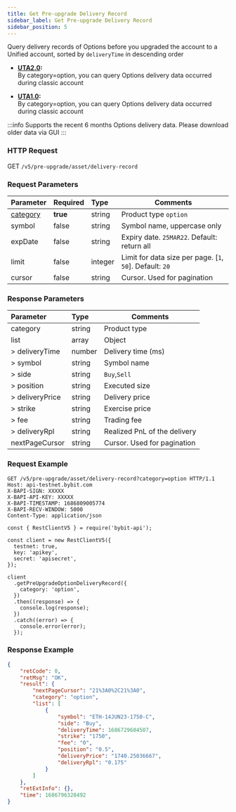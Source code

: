 ```yaml
---
title: Get Pre-upgrade Delivery Record
sidebar_label: Get Pre-upgrade Delivery Record
sidebar_position: 5
---
```


Query delivery records of Options before you upgraded the account to a Unified account, sorted by `deliveryTime` in descending order

* **[UTA2.0](../acct-mode#uta20):** <br/>
By category=option, you can query Options delivery data occurred during classic account

* **[UTA1.0](../acct-mode#uta10):** <br/>
By category=option, you can query Options delivery data occurred during classic account

:::info
Supports the recent 6 months Options delivery data. Please download older data via GUI
:::

### HTTP Request
GET `/v5/pre-upgrade/asset/delivery-record`

### Request Parameters
| Parameter | Required | Type | Comments|
|:----- |:-------|:-----|------ |
|[category](../enum#category) |**true** |string |Product type `option`|
|symbol |false |string |Symbol name, uppercase only |
|expDate |false |string |Expiry date. `25MAR22`. Default: return all |
|limit |false |integer |Limit for data size per page. [`1`, `50`]. Default: `20`|
|cursor |false |string |Cursor. Used for pagination|

### Response Parameters
| Parameter | Type | Comments|
|:----- |:-----|----- |
|category |string |Product type|
|list |array |Object |
|> deliveryTime |number |Delivery time (ms) |
|> symbol |string |Symbol name |
|> side |string |`Buy`,`Sell` |
|> position |string |Executed size |
|> deliveryPrice |string |Delivery price |
|> strike |string |Exercise price |
|> fee |string |Trading fee |
|> deliveryRpl |string |Realized PnL of the delivery |
|nextPageCursor |string |Cursor. Used for pagination |

### Request Example

<Tabs groupId="programming-languages">
<TabItem value="http" label="HTTP">

```http
GET /v5/pre-upgrade/asset/delivery-record?category=option HTTP/1.1
Host: api-testnet.bybit.com
X-BAPI-SIGN: XXXXX
X-BAPI-API-KEY: XXXXX
X-BAPI-TIMESTAMP: 1686809005774
X-BAPI-RECV-WINDOW: 5000
Content-Type: application/json
```

</TabItem>
<TabItem value="Node" label="Node.js">

```n4js
const { RestClientV5 } = require('bybit-api');

const client = new RestClientV5({
  testnet: true,
  key: 'apikey',
  secret: 'apisecret',
});

client
  .getPreUpgradeOptionDeliveryRecord({
    category: 'option',
  })
  .then((response) => {
    console.log(response);
  })
  .catch((error) => {
    console.error(error);
  });
```

</TabItem>
</Tabs>

### Response Example

```json
{
    "retCode": 0,
    "retMsg": "OK",
    "result": {
        "nextPageCursor": "21%3A0%2C21%3A0",
        "category": "option",
        "list": [
            {
                "symbol": "ETH-14JUN23-1750-C",
                "side": "Buy",
                "deliveryTime": 1686729604507,
                "strike": "1750",
                "fee": "0",
                "position": "0.5",
                "deliveryPrice": "1740.25036667",
                "deliveryRpl": "0.175"
            }
        ]
    },
    "retExtInfo": {},
    "time": 1686796328492
}
```
